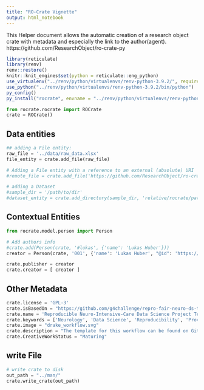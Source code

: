 ```yaml
---
title: "RO-Crate Vignette"
output: html_notebook
---
```



This Helper document allows the automatic creation of a research object crate with metadata and especially the link to the author(agent).
https://github.com/ResearchObject/ro-crate-py

```r
library(reticulate)
library(renv)
renv::restore()
knitr::knit_engines$set(python = reticulate::eng_python)
use_virtualenv("../renv/python/virtualenvs/renv-python-3.9.2/", required=T)
use_python("../renv/python/virtualenvs/renv-python-3.9.2/bin/python")
py_config()
py_install("rocrate", envname = "../renv/python/virtualenvs/renv-python-3.9.2/")
```

```python
from rocrate.rocrate import ROCrate
crate = ROCrate() 
```


## Data entities
```python
## adding a File entity:
raw_file = '../data/raw_data.xlsx'
file_entity = crate.add_file(raw_file)

# Adding a File entity with a reference to an external (absolute) URI
#remote_file = crate.add_file('https://github.com/ResearchObject/ro-crate-py/blob/master/test/test-data/test_galaxy_wf.ga', fetch_remote = False)

# adding a Dataset
#sample_dir = '/path/to/dir'
#dataset_entity = crate.add_directory(sample_dir, 'relative/rocrate/path')
```

## Contextual Entities

```python
from rocrate.model.person import Person

# Add authors info
#crate.add(Person(crate, '#lukas', {'name': 'Lukas Huber'}))
creator = Person(crate, '001', {'name': 'Lukas Huber', "@id": 'https://orcid.org/0000-0001-5443-0290'})

crate.publisher = creator
crate.creator = [ creator ]
```

## Other Metadata

```python
crate.license = 'GPL-3'
crate.isBasedOn = "https://github.com/g4challenge/repro-fair-neuro-ds-template"
crate.name = 'Reproducible Neuro-Intensive-Care Data Science Project Template'
crate.keywords = ['Neurology', 'Data Science', 'Reproducibility', 'Provenance', 'Traceability']
crate.image = "drake_workflow.svg"
crate.description = "The template for this workflow can be found on GitHub, DockerHub and binder"
crate.CreativeWorkStatus = "Maturing"
```

## write File

```python
# write crate to disk
out_path = "../man/"
crate.write_crate(out_path)
```

